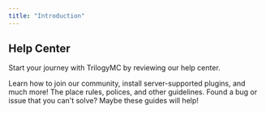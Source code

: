 ```yaml
---
title: "Introduction"
---
```


## Help Center

Start your journey with TrilogyMC by reviewing our help center.

<Columns cols={3}>
  <Card title="Getting Started" icon="newspaper" iconType="solid" color="#aa00aa">
    Learn how to join our community, install server-supported plugins, and much more!
  </Card>
  <Card title="Rules & Polices" icon="scale-balanced" iconType="solid" color="#aa00aa">
    The place rules, polices, and other guidelines.
  </Card>
  <Card title="Troubleshooting & FAQS" icon="bug" iconType="solid" color="#aa00aa">
    Found a bug or issue that you can't solve? Maybe these guides will help!
  </Card>
</Columns>